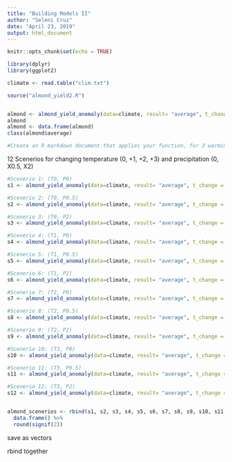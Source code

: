 ```yaml
---
title: "Building Models II"
author: "Seleni Cruz"
date: "April 23, 2019"
output: html_document
---
```


```r
knitr::opts_chunk$set(echo = TRUE)
```

```r
library(dplyr)
library(ggplot2)
```


```r

climate <- read.table("clim.txt")

source("almond_yield2.R")


almond <- almond_yield_anomaly(data=climate, result= "average", t_change = 1, p_change = 1, min_price = 1800, max_price = 4200)
almond
almond <- data.frame(almond)
class(almond$average)

#Create an R markdown document that applies your function, for 3 warming scenarios (+1, +2, +3) and 2 Precipitation change scenarios. In the first precipitation scenario January precipitation doubles and in the second scenario, January precipitation is 1/2 of what it currently is. Apply climate changes to all years.  Also run your model for two differnt prices - a high value and a low value 

```

12 Scenerios for changing temperature (0, +1, +2, +3) and precipitation (0, X0.5, X2)

```r

#Scenerio 1: (T0, P0)
s1 <- almond_yield_anomaly(data=climate, result= "average", t_change = 0, p_change = 0, min_price = 1800, max_price = 4200)

#Scenerio 2: (T0, P0.5)
s2 <- almond_yield_anomaly(data=climate, result= "average", t_change = 0, p_change = 0.5, min_price = 1800, max_price = 4200)

#Scenerio 3: (T0, P2)
s3 <- almond_yield_anomaly(data=climate, result= "average", t_change = 0, p_change = 2, min_price = 1800, max_price = 4200)

#Scenerio 4: (T1, P0)
s4 <- almond_yield_anomaly(data=climate, result= "average", t_change = 1, p_change = 0, min_price = 1800, max_price = 4200)

#Scenerio 5: (T1, P0.5)
s5 <- almond_yield_anomaly(data=climate, result= "average", t_change = 1, p_change = 0.5, min_price = 1800, max_price = 4200)

#Scenerio 6: (T1, P2)
s6 <- almond_yield_anomaly(data=climate, result= "average", t_change = 1, p_change = 2, min_price = 1800, max_price = 4200)

#Scenerio 7: (T2, P0)
s7 <- almond_yield_anomaly(data=climate, result= "average", t_change = 2, p_change = 0, min_price = 1800, max_price = 4200)

#Scenerio 8: (T2, P0.5)
s8 <- almond_yield_anomaly(data=climate, result= "average", t_change = 2, p_change = 0.5, min_price = 1800, max_price = 4200)

#Scenerio 9: (T2, P2)
s9 <- almond_yield_anomaly(data=climate, result= "average", t_change = 2, p_change = 2, min_price = 1800, max_price = 4200)

#Scenerio 10: (T3, P0)
s10 <- almond_yield_anomaly(data=climate, result= "average", t_change = 3, p_change = 0, min_price = 1800, max_price = 4200)

#Scenerio 11: (T3, P0.5)
s11 <- almond_yield_anomaly(data=climate, result= "average", t_change = 3, p_change = 0.5, min_price = 1800, max_price = 4200)

#Scenerio 12: (T3, P2)
s12 <- almond_yield_anomaly(data=climate, result= "average", t_change = 3, p_change = 2, min_price = 1800, max_price = 4200)


almond_scenerios <- rbind(s1, s2, s3, s4, s5, s6, s7, s8, s9, s10, s11, s12) %>%
  data.frame() %>%
  round(signif(2))


```


save as vectors

rbind together













